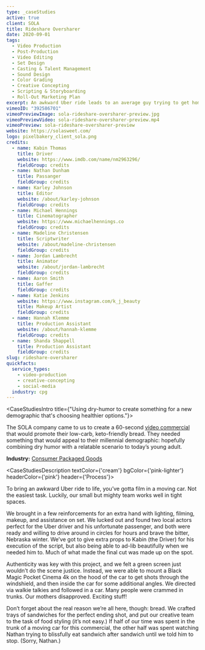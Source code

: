 ```yaml
---
type: _caseStudies
active: true
client: SOLA
title: Rideshare Oversharer
date: 2020-09-01
tags:
  - Video Production
  - Post-Production
  - Video Editing
  - Set Design
  - Casting & Talent Management
  - Sound Design
  - Color Grading
  - Creative Concepting
  - Scripting & Storyboarding
  - Roll-Out Marketing Plan
excerpt: An awkward Uber ride leads to an average guy trying to get home to find peace in a sandwhich made with keto-friendly, carb-concious SOLA bread.
vimeoID: "392586701"
vimeoPreviewImage: sola-rideshare-oversharer-preview.jpg
vimeoPreviewVideo: sola-rideshare-oversharer-preview.mp4
vimeoPreview: sola-rideshare-oversharer-preview
website: https://solasweet.com/
logo: pixelbakery_client_sola.png
credits:
  - name: Kabin Thomas
    title: Driver
    website: https://www.imdb.com/name/nm2963296/
    fieldGroup: credits
  - name: Nathan Dunham
    title: Passanger
    fieldGroup: credits
  - name: Karley Johnson
    title: Editor
    website: /about/karley-johnson
    fieldGroup: credits
  - name: Michael Hennings
    title: Cinematographer
    website: https://www.michaelhennings.co
    fieldGroup: credits
  - name: Madeline Christensen
    title: Scriptwriter
    website: /about/madeline-christensen
    fieldGroup: credits
  - name: Jordan Lambrecht
    title: Animator
    website: /about/jordan-lambrecht
    fieldGroup: credits
  - name: Aaron Smith
    title: Gaffer
    fieldGroup: credits
  - name: Katie Jenkins
    website: https://www.instagram.com/k_j_beauty
    title: Makeup Artist
    fieldGroup: credits
  - name: Hannah Klemme
    title: Production Assistant
    website: /about/hannah-klemme
    fieldGroup: credits
  - name: Shanda Shappell
    title: Production Assistant
    fieldGroup: credits
slug: rideshare-oversharer
quickfacts:
  service_types:
    - video-production
    - creative-concepting
    - social-media
  industry: cpg
---
```


<CaseStudiesIntro title={"Using dry-humor to create something for a new demographic that's choosing healthier options."}>

The SOLA company came to us to create a 60-second [video commercial](/services/video-production) that would promote their low-carb, keto-friendly bread. They needed something that would appeal to their millennial demographic: hopefully combining dry humor with a relatable scenario to today’s young adult.

**Industry:** [Consumer Packaged Goods](/industries/cpg-video-production)

</CaseStudiesIntro>

<CaseStudiesDescription textColor={'cream'} bgColor={'pink-lighter'} headerColor={'pink'} header={'Process'}>

To bring an awkward Uber ride to life, you’ve gotta film in a moving car. Not the easiest task. Luckily, our small but mighty team works well in tight spaces.

We brought in a few reinforcements for an extra hand with lighting, filming, makeup, and assistance on set. We lucked out and found two local actors perfect for the Uber driver and his unfortunate passenger, and both were ready and willing to drive around in circles for hours and brave the bitter, Nebraska winter. We’ve got to give extra props to Kabin (the Driver) for his execution of the script, but also being able to ad-lib beautifully when we needed him to. Much of what made the final cut was made up on the spot.

Authenticity was key with this project, and we felt a green screen just wouldn’t do the scene justice. Instead, we were able to mount a Black Magic Pocket Cinema 4k on the hood of the car to get shots through the windshield, and then inside the car for some additional angles. We directed via walkie talkies and followed in a car. Many people were crammed in trunks. Our mothers disapproved. Exciting stuff!

Don’t forget about the real reason we’re all here, though: bread. We crafted trays of sandwiches for the perfect ending shot, and put our creative team to the task of food styling (it’s not easy.) If half of our time was spent in the trunk of a moving car for this commercial, the other half was spent watching Nathan trying to blissfully eat sandwich after sandwich until we told him to stop. (Sorry, Nathan.)

</CaseStudiesDescription>
